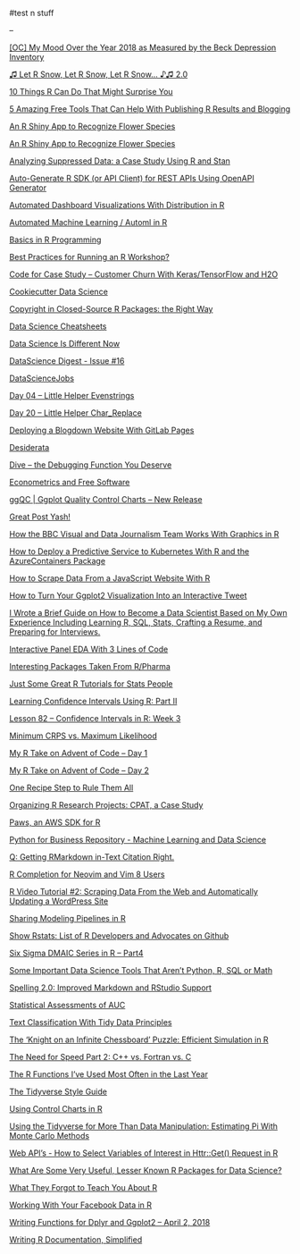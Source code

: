 #test n stuff


 --


[[OC] My Mood Over the Year 2018 as Measured by the Beck Depression Inventory](https://www.reddit.com/r/dataisbeautiful/comments/a5yuq0/oc_my_mood_over_the_year_2018_as_measured_by_the/?st=JPNLYZ8V&sh=85e0e40f)


[♫ Let R Snow, Let R Snow, Let R Snow... ♪♫ 2.0](https://www.reddit.com/r/rstats/comments/a7m29t/let_r_snow_let_r_snow_let_r_snow_20/?st=JPVCUXV7&sh=c079d719)


[10 Things R Can Do That Might Surprise You](https://simplystatistics.org/2019/03/13/10-things-r-can-do-that-might-surprise-you/)


[5 Amazing Free Tools That Can Help With Publishing R Results and Blogging](https://www.r-bloggers.com/5-amazing-free-tools-that-can-help-with-publishing-r-results-and-blogging/)


[An R Shiny App to Recognize Flower Species](https://www.r-bloggers.com/an-r-shiny-app-to-recognize-flower-species/)


[An R Shiny App to Recognize Flower Species](https://www.reddit.com/r/rstats/comments/a6zzgj/an_r_shiny_app_to_recognize_flower_species/?st=JPSLZHCE&sh=b6c673f8)


[Analyzing Suppressed Data: a Case Study Using R and Stan](https://www.reddit.com/r/statistics/comments/aoauet/analyzing_suppressed_data_a_case_study_using_r/?st=JRVGO8WP&sh=67138e50)


[Auto-Generate R SDK (or API Client) for REST APIs Using OpenAPI Generator](https://www.reddit.com/r/Rlanguage/comments/b5b7ky/autogenerate_r_sdk_or_api_client_for_rest_apis/?utm_source=share&utm_medium=ios_app)


[Automated Dashboard Visualizations With Distribution in R](https://www.r-bloggers.com/automated-dashboard-visualizations-with-distribution-in-r/)


[Automated Machine Learning / Automl in R](https://www.reddit.com/r/rstats/comments/amnq1c/automated_machine_learning_automl_in_r/?st=JRP6LC36&sh=a741c971)


[Basics in R Programming](https://blog.sicara.com/basics-r-programming-standards-52bea7aebd59?utm_source=share&utm_medium=ios_app)


[Best Practices for Running an R Workshop?](https://www.reddit.com/r/rstats/comments/b3l5h3/best_practices_for_running_an_r_workshop/?utm_source=share&utm_medium=ios_app)


[Code for Case Study – Customer Churn With Keras/TensorFlow and H2O](https://www.r-bloggers.com/code-for-case-study-customer-churn-with-keras-tensorflow-and-h2o/)


[Cookiecutter Data Science](https://drivendata.github.io/cookiecutter-data-science/)


[Copyright in Closed-Source R Packages: the Right Way](https://www.reddit.com/r/rstats/comments/b2m8rn/copyright_in_closedsource_r_packages_the_right_way/?utm_source=share&utm_medium=ios_app)


[Data Science Cheatsheets](https://www.reddit.com/r/datascience/comments/a8p7tg/data_science_cheatsheets/?st=JQ0BAULU&sh=74ce6b5d)


[Data Science Is Different Now](https://veekaybee.github.io/2019/02/13/data-science-is-different/?from=singlemessage&isappinstalled=0)


[DataScience Digest - Issue #16](https://www.reddit.com/r/Rlanguage/comments/agyhzp/datascience_digest_issue_16/?st=JR10BWT0&sh=8368470a)


[DataScienceJobs](https://www.reddit.com/r/DataScienceJobs/comments/a555pd/how_to_become_a_data_scientist/?st=JPJXTG53&sh=ce0593b3)


[Day 04 – Little Helper Evenstrings](https://www.r-bloggers.com/day-04-little-helper-evenstrings/)


[Day 20 – Little Helper Char_Replace](https://www.r-bloggers.com/day-20-little-helper-char_replace/)


[Deploying a Blogdown Website With GitLab Pages](https://www.reddit.com/r/rstats/comments/aoqx09/deploying_a_blogdown_website_with_gitlab_pages/?st=JRXCOCKV&sh=e7ec5409)


[Desiderata](https://github.com/DesiQuintans/desiderata/blob/master/README.md)


[Dive – the Debugging Function You Deserve](https://www.statworx.com/blog/dive-the-debugging-function-you-deserve/)


[Econometrics and Free Software](https://www.brodrigues.co/blog/2018-12-30-reticulate/)


[ggQC | Ggplot Quality Control Charts – New Release](https://www.r-bloggers.com/ggqc-ggplot-quality-control-charts-new-release/)


[Great Post Yash!](https://www.r-bloggers.com/great-post-yash/)


[How the BBC Visual and Data Journalism Team Works With Graphics in R](https://www.reddit.com/r/rstats/comments/am2pw9/how_the_bbc_visual_and_data_journalism_team_works/?st=JRMBUG9X&sh=f562d3eb)


[How to Deploy a Predictive Service to Kubernetes With R and the AzureContainers Package](https://www.r-bloggers.com/how-to-deploy-a-predictive-service-to-kubernetes-with-r-and-the-azurecontainers-package/)


[How to Scrape Data From a JavaScript Website With R](https://www.r-bloggers.com/how-to-scrape-data-from-a-javascript-website-with-r/)


[How to Turn Your Ggplot2 Visualization Into an Interactive Tweet](https://www.reddit.com/r/datascience/comments/avf3un/how_to_turn_your_ggplot2_visualization_into_an/)


[I Wrote a Brief Guide on How to Become a Data Scientist Based on My Own Experience Including Learning R, SQL, Stats, Crafting a Resume, and Preparing for Interviews.](https://www.reddit.com/r/datascience/comments/a6raiw/i_wrote_a_brief_guide_on_how_to_become_a_data/?st=JPRXMBNK&sh=0c6c1233)


[Interactive Panel EDA With 3 Lines of Code](https://www.r-bloggers.com/interactive-panel-eda-with-3-lines-of-code/)


[Interesting Packages Taken From R/Pharma](https://www.r-bloggers.com/interesting-packages-taken-from-r-pharma/)


[Just Some Great R Tutorials for Stats People](https://www.reddit.com/r/statistics/comments/auftge/just_some_great_r_tutorials_for_stats_people/?st=JSJTLDKY&sh=466db862)


[Learning Confidence Intervals Using R: Part II](https://www.reddit.com/r/rstats/comments/arr7dc/learning_confidence_intervals_using_r_part_ii/?st=JS9NCSQB&sh=d88ad069)


[Lesson 82 – Confidence Intervals in R: Week 3](https://www.reddit.com/r/rstats/comments/audesg/lesson_82_confidence_intervals_in_r_week_3/?st=JSJPFTMX&sh=720b8ce8)


[Minimum CRPS vs. Maximum Likelihood](https://www.r-bloggers.com/minimum-crps-vs-maximum-likelihood/)


[My R Take on Advent of Code – Day 1](https://www.r-bloggers.com/my-r-take-on-advent-of-code-day-1/)


[My R Take on Advent of Code – Day 2](https://www.r-bloggers.com/my-r-take-on-advent-of-code-day-2/)


[One Recipe Step to Rule Them All](https://www.r-bloggers.com/one-recipe-step-to-rule-them-all/)


[Organizing R Research Projects: CPAT, a Case Study](https://www.reddit.com/r/rstats/comments/an3384/organizing_r_research_projects_cpat_a_case_study/?st=JRQOCTYY&sh=2cca093e)


[Paws, an AWS SDK for R](https://www.reddit.com/r/Rlanguage/comments/aent0p/paws_an_aws_sdk_for_r/?st=JQRHPE8H&sh=3cca9973)


[Python for Business Repository - Machine Learning and Data Science](https://www.reddit.com/r/Python/comments/axg8i7/python_for_business_repository_machine_learning/)


[Q: Getting RMarkdown in-Text Citation Right.](https://www.reddit.com/r/RStudio/comments/a6ij8e/q_getting_rmarkdown_intext_citation_right/?st=JPQ4NTT9&sh=5291ac7d)


[R Completion for Neovim and Vim 8 Users](https://www.reddit.com/r/rstats/comments/a2cfxq/r_completion_for_neovim_and_vim_8_users/?st=JP6ZJ14C&sh=07c38a70)


[R Video Tutorial #2: Scraping Data From the Web and Automatically Updating a WordPress Site](https://www.reddit.com/r/rstats/comments/at7tqv/r_video_tutorial_2_scraping_data_from_the_web_and/?st=JSF75LXL&sh=761ac03c)


[Sharing Modeling Pipelines in R](https://www.r-bloggers.com/sharing-modeling-pipelines-in-r/)


[Show Rstats: List of R Developers and Advocates on Github](https://www.reddit.com/r/rstats/comments/ane61k/show_rstats_list_of_r_developers_and_advocates_on/?st=JRRUU0MO&sh=413dd8fc)


[Six Sigma DMAIC Series in R – Part4](https://www.r-bloggers.com/six-sigma-dmaic-series-in-r-part4/)


[Some Important Data Science Tools That Aren’t Python, R, SQL or Math](https://www.reddit.com/r/datascience/comments/amsdk2/some_important_data_science_tools_that_arent/?st=JRPD99RC&sh=31fd414b)


[Spelling 2.0: Improved Markdown and RStudio Support](https://www.r-bloggers.com/spelling-2-0-improved-markdown-and-rstudio-support/)


[Statistical Assessments of AUC](https://www.r-bloggers.com/statistical-assessments-of-auc/)


[Text Classification With Tidy Data Principles](https://www.r-bloggers.com/text-classification-with-tidy-data-principles/)


[The ‘Knight on an Infinite Chessboard’ Puzzle: Efficient Simulation in R](https://www.r-bloggers.com/the-knight-on-an-infinite-chessboard-puzzle-efficient-simulation-in-r/)


[The Need for Speed Part 2: C++ vs. Fortran vs. C](https://www.r-bloggers.com/the-need-for-speed-part-2-c-vs-fortran-vs-c/)


[The R Functions I've Used Most Often in the Last Year](https://www.reddit.com/r/rstats/comments/ar3yqh/the_r_functions_ive_used_most_often_in_the_last/?st=JS6YML1V&sh=09425da2)


[The Tidyverse Style Guide](https://style.tidyverse.org/)


[Using Control Charts in R](https://www.r-bloggers.com/using-control-charts-in-r/)


[Using the Tidyverse for More Than Data Manipulation: Estimating Pi With Monte Carlo Methods](https://www.r-bloggers.com/using-the-tidyverse-for-more-than-data-manipulation-estimating-pi-with-monte-carlo-methods/)


[Web API's - How to Select Variables of Interest in Httr::Get() Request in R](https://www.reddit.com/r/rprogramming/comments/a476k9/web_apis_how_to_select_variables_of_interest_in/?st=JPEXCBV0&sh=aa43d7b4)


[What Are Some Very Useful, Lesser Known R Packages for Data Science?](https://www.reddit.com/r/datascience/comments/av4z50/what_are_some_very_useful_lesser_known_r_packages/)


[What They Forgot to Teach You About R](https://whattheyforgot.org/)


[Working With Your Facebook Data in R](https://www.r-bloggers.com/working-with-your-facebook-data-in-r/)


[Writing Functions for Dplyr and Ggplot2 – April 2, 2018](https://www.r-bloggers.com/writing-functions-for-dplyr-and-ggplot2-april-2-2018/)


[Writing R Documentation, Simplified](https://www.reddit.com/r/rstats/comments/bat7zd/writing_r_documentation_simplified/?utm_source=share&utm_medium=ios_app)